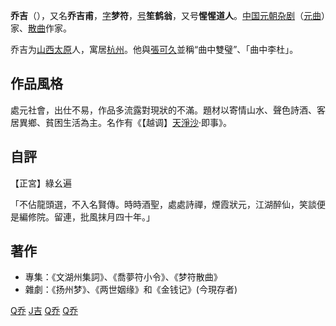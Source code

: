 '''乔吉'''（{{bd|1280年||1345年|catIdx=Qiao,乔}}），又名'''乔吉甫'''，[[表字|字]]'''梦符'''，[[号|号]]'''笙鹤翁'''，又号'''惺惺道人'''。[[中国|中国]][[元朝|元朝]][[杂剧|杂剧]]（[[元曲|元曲]]）家、[[散曲|散曲]]作家。

乔吉为[[山西|山西]][[太原|太原]]人，寓居[[杭州|杭州]]。他與[[張可久|張可久]]並稱“曲中雙璧”、「曲中李杜」。

==作品風格==
處元社會，出仕不易，作品多流露對現狀的不滿。題材以寄情山水、聲色詩酒、客居異鄉、貧困生活為主。名作有《【越调】[[天淨沙|天淨沙]]·即事》。

==自評==
【正宮】綠幺遍

「不佔龍頭選，不入名賢傳。時時酒聖，處處詩禪，煙霞狀元，江湖醉仙，笑談便是編修院。留連，批風抹月四十年。」

== 著作 ==
*專集：《文湖州集詞》、《喬夢符小令》、《梦符散曲》
*雜劇：《扬州梦》、《两世姻缘》和《金钱记》(今現存者)

{{元朝人物小作品}}

{{元曲四大家}}

[[Category:太原人|Q乔]]
[[Category:乔姓|J吉]]
[[Category:元朝剧作家|Q乔]]
[[Category:曲作家|Q乔]]